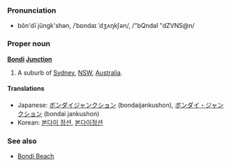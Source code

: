 ===Pronunciation===
*bŏn'dī jŭngk'shən, /ˈbɒndaɪ ˈdʒʌŋkʃən/, /"bQndaI "dZVNS@n/

===Proper noun===
'''[[Bondi]] [[Junction]]'''

# A suburb of [[Sydney]], [[NSW]], [[Australia]].

====Translations====
*Japanese: [[ボンダイジャンクション]] (bondaijankushon), [[ボンダイ・ジャンクション]] (bondai jankushon)
*Korean: [[본다이 정션]], [[본다이정션]]

===See also===
*[[Bondi Beach]]